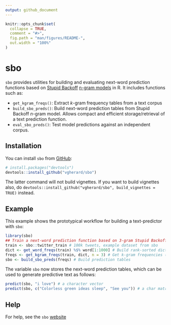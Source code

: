 ```yaml
---
output: github_document
---
```


<!-- README.md is generated from README.Rmd. Please edit that file -->

```r
knitr::opts_chunk$set(
  collapse = TRUE,
  comment = "#>",
  fig.path = "man/figures/README-",
  out.width = "100%"
)
```

# sbo

<!-- badges: start -->
<!-- badges: end -->

`sbo` provides utilities for building and evaluating next-word prediction functions based on [Stupid Backoff](https://www.aclweb.org/anthology/D07-1090.pdf) [n-gram models](https://en.wikipedia.org/wiki/N-gram) in R. It includes functions such as:

- `get_kgram_freqs()`: Extract $k$-gram frequency tables from a text corpus
- `build_sbo_preds()`: Build next-word prediction tables from Stupid Backoff $n$-gram model. Allows compact and efficient storage/retrieval of a text prediction function.
- `eval_sbo_preds()`: Test model predictions against an independent corpus.

## Installation

You can install `sbo` from [GitHub](https://github.com/vgherard/sbo):

``` r
# install.packages("devtools")
devtools::install_github("vgherard/sbo")
```

The latter command will not build vignettes. If you want to build vignettes also, do `devtools::install_github("vgherard/sbo", build_vignettes = TRUE)` instead.

## Example

This example shows the prototypical workflow for building a text-predictor with `sbo`:

```r
library(sbo)
## Train a next-word prediction function based on 3-gram Stupid Backoff. 
train <- sbo::twitter_train # 100k tweets, example dataset from sbo
dict <- get_word_freqs(train) %$% word[1:1000] # Build rank-sorted dictionary
freqs <- get_kgram_freqs(train, dict, n = 3) # Get k-gram frequencies (up to 3-grams)
sbo <- build_sbo_preds(freqs) # Build prediction tables
```

The variable `sbo` now stores the next-word prediction tables, which can be used to generate predictive text as follows:

```r
predict(sbo, "i love") # a character vector
predict(sbo, c("Colorless green ideas sleep", "See you")) # a char matrix
```

## Help

For help, see  the `sbo` [website](https://vgherard.github.io/sbo/)
